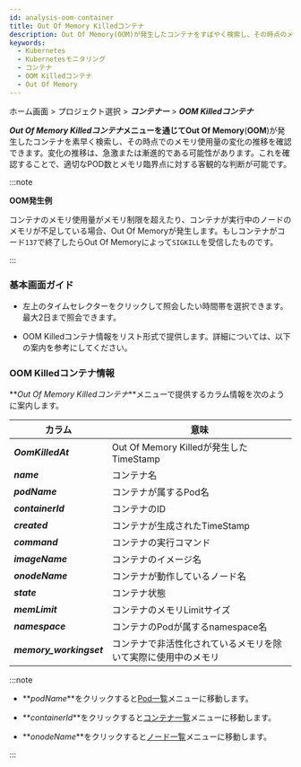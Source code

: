 ```yaml
---
id: analysis-oom-container
title: Out Of Memory Killedコンテナ
description: Out Of Memory(OOM)が発生したコンテナをすばやく検索し、その時点のメモリ使用量の変化を確認できます。
keywords:
  - Kubernetes
  - Kubernetesモニタリング
  - コンテナ
  - OOM Killedコンテナ
  - Out Of Memory
---
```


ホーム画面 > プロジェクト選択 > **_コンテナー_** > **_OOM Killedコンテナ_**

**_Out Of Memory Killedコンテナ_**メニューを通じて**Out Of Memory**(**OOM**)が発生したコンテナを素早く検索し、その時点でのメモリ使用量の変化の推移を確認できます。変化の推移は、急激または漸進的である可能性があります。これを確認することで、適切なPOD数とメモリ臨界点に対する客観的な判断が可能です。

:::note 

**OOM発生例**

コンテナのメモリ使用量がメモリ制限を超えたり、コンテナが実行中のノードのメモリが不足している場合、Out Of Memoryが発生します。もしコンテナがコード`137`で終了したらOut Of Memoryによって`SIGKILL`を受信したものです。

:::

### 基本画面ガイド

<ImgLang img='whatap_kubernetes_analysis_oom_container_1.png' desc='Out of Memory Killedコンテナ' />

- 左上のタイムセレクターをクリックして照会したい時間帯を選択できます。最大2日まで照会できます。

- OOM Killedコンテナ情報をリスト形式で提供します。詳細については、以下の案内を参考にしてください。

### OOM Killedコンテナ情報

**_Out Of Memory Killedコンテナ_**メニューで提供するカラム情報を次のように案内します。

| カラム                     | 意味                                 |
| ----------------------- | ---------------------------------- |
| **_OomKilledAt_**       | Out Of Memory Killedが発生したTimeStamp |
| **_name_**              | コンテナ名                              |
| **_podName_**           | コンテナが属するPod名                       |
| **_containerId_**       | コンテナのID                            |
| **_created_**           | コンテナが生成されたTimeStamp                |
| **_command_**           | コンテナの実行コマンド                        |
| **_imageName_**         | コンテナのイメージ名                         |
| **_onodeName_**         | コンテナが動作しているノード名                    |
| **_state_**             | コンテナ状態                             |
| **_memLimit_**          | コンテナのメモリLimitサイズ                   |
| **_namespace_**         | コンテナのPodが属するnamespace名             |
| **_memory_workingset_** | コンテナで非活性化されているメモリを除いて実際に使用中のメモリ    |

:::note 

- **_podName_**をクリックすると[Pod一覧](/kubernetes/resource-pod-list)メニューに移動します。 

- **_containerId_**をクリックすると[コンテナ一覧](/kubernetes/resource-container-list)メニューに移動します。

- **_onodeName_**をクリックすると[ノード一覧](/kubernetes/resource-node-list)メニューに移動します。 

:::
